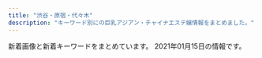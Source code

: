 ```yaml
---
title: "渋谷・原宿・代々木"
description: "キーワード別にの巨乳アジアン・チャイナエステ嬢情報をまとめました。"
---
```


新着画像と新着キーワードをまとめています。
2021年01月15日の情報です。

<DmmAffiliateIns />
<KeywordTable
  shops={
    [
    {
        "keywords": {
            "85": 4,
            "D": 24,
            "C": 19,
            "87": 8,
            "83": 4,
            "86": 12
        },
        "img_links": [
            "http://kokoronosato.tyo.cm/photos/sites/15/2019/07/2019072809445954.jpg",
            "http://kokoronosato.tyo.cm/photos/sites/15/2020/08/2020082203150030.jpg",
            "http://kokoronosato.tyo.cm/images/room1.jpg",
            "http://kokoronosato.tyo.cm/images/room4.jpg",
            "http://kokoronosato.tyo.cm/images/themes/pink/s_pickup.png",
            "http://kokoronosato.tyo.cm/images/themes/pink/s_newface.png",
            "http://kokoronosato.tyo.cm/photos/sites/15/2020/08/2020082205444313.jpg",
            "http://kokoronosato.tyo.cm/images/room3.jpg",
            "http://kokoronosato.tyo.cm/images/themes/pink/s_link.png",
            "http://kokoronosato.tyo.cm/link/walker88.jpg",
            "http://kokoronosato.tyo.cm/images/room2.jpg",
            "http://kokoronosato.tyo.cm/images/themes/pink/s_ranking.png",
            "http://kokoronosato.tyo.cm/link/massage-de_88_31.jpg",
            "http://kokoronosato.tyo.cm/images/themes/pink/no1.png",
            "http://kokoronosato.tyo.cm/images/themes/pink/mobile.jpg",
            "http://kokoronosato.tyo.cm/link/8831.jpg",
            "http://kokoronosato.tyo.cm/link/88x31b.jpg",
            "http://kokoronosato.tyo.cm/link/esthelove88-31.jpg",
            "http://kokoronosato.tyo.cm/photos/sites/15/2019/07/2019072809470568.jpg",
            "http://kokoronosato.tyo.cm/link/e0016.jpg",
            "http://kokoronosato.tyo.cm/images/themes/pink/line.png",
            "http://kokoronosato.tyo.cm/images/themes/pink/no2.png",
            "http://kokoronosato.tyo.cm/photos/sites/15/2020/08/2020082205444661.jpg",
            "http://kokoronosato.tyo.cm/photos/sites/15/2019/07/2019072809450776.jpg",
            "http://kokoronosato.tyo.cm/images/themes/pink/r3.jpg",
            "http://kokoronosato.tyo.cm/photos/sites/15/2019/07/2019072809465934.jpg",
            "http://kokoronosato.tyo.cm/images/themes/pink/s_news.png",
            "http://menlog.net/link/menlog8831.jpg",
            "http://kokoronosato.tyo.cm/images/themes/pink/s_staff.png",
            "http://kokoronosato.tyo.cm/photos/sites/15/2020/08/2020082205443766.jpg",
            "http://kokoronosato.tyo.cm/photos/sites/15/2020/08/2020082203135850.jpg"
        ],
        "name": "\u68ee\u306e\u9999",
        "station": "JR\u6e0b\u8c37\u99c5\u6771\u53e3",
        "url": "http://kokoronosato.tyo.cm/"
    },
    {
        "url": "http://suitengu.me-es.com/",
        "name": "\u6c34\u5929\u5bae",
        "station": "JR\u6e0b\u8c37\u99c5\u897f\u53e3",
        "img_links": [
            "http://suitengu.me-es.com/images/03.jpg",
            "http://suitengu.me-es.com/images/index_09.jpg",
            "http://suitengu.me-es.com/images/info.jpg",
            "http://suitengu.me-es.com/girl/05.jpg",
            "http://suitengu.me-es.com/girl/08.jpg",
            "http://suitengu.me-es.com/images/index_13.jpg",
            "http://suitengu.me-es.com/images/index_07.jpg",
            "http://suitengu.me-es.com/images/staff_10.jpg",
            "http://suitengu.me-es.com/girl/013.jpg",
            "http://suitengu.me-es.com/girl/010.jpg",
            "http://suitengu.me-es.com/girl/014.jpg",
            "http://suitengu.me-es.com/images/rec.jpg",
            "http://suitengu.me-es.com/girl/05a.jpg",
            "http://suitengu.me-es.com/images/index_08.jpg",
            "http://suitengu.me-es.com/images/index_14.jpg",
            "http://suitengu.me-es.com/girl/01.jpg",
            "http://suitengu.me-es.com/images/info_10.jpg",
            "http://suitengu.me-es.com/girl/011.jpg",
            "http://suitengu.me-es.com/images/index_03.jpg",
            "http://suitengu.me-es.com/images/rec_10.jpg",
            "http://suitengu.me-es.com/girl/07.jpg",
            "http://suitengu.me-es.com/images/index_18.jpg",
            "http://suitengu.me-es.com/images/index_04.jpg",
            "http://suitengu.me-es.com/images/index_05.jpg",
            "http://suitengu.me-es.com/images/01.jpg",
            "http://suitengu.me-es.com/images/02.jpg",
            "http://suitengu.me-es.com/girl/07a.jpg",
            "http://suitengu.me-es.com/images/index_01.jpg",
            "http://suitengu.me-es.com/images/index_10.jpg",
            "http://suitengu.me-es.com/images/index_06.jpg",
            "http://suitengu.me-es.com/girl/08a.jpg"
        ],
        "keywords": {}
    },
    {
        "keywords": {
            "87": 5,
            "88": 5,
            "E": 2,
            "86": 3,
            "F": 1,
            "C": 17,
            "D": 4,
            "85": 4
        },
        "img_links": [
            "http://awaawa-fairy.work/img/st22.png",
            "http://awaawa-fairy.work/sp/img/sta26.png",
            "http://awaawa-fairy.work/sp/img/line.jpg",
            "http://awaawa-fairy.work/sp/img/time.jpg",
            "http://awaawa-fairy.work/sp/img/tit.jpg",
            "http://awaawa-fairy.work/img/sta17.png",
            "http://awaawa-fairy.work/img/st017.png",
            "http://awaawa-fairy.work/sp/img/pic.jpg",
            "http://awaawa-fairy.work/sp/img/sta29.png",
            "http://awaawa-fairy.work/img/mo.png",
            "http://awaawa-fairy.work/sp/img/pc.jpg",
            "http://awaawa-fairy.work/sp/img/sta18.png",
            "http://awaawa-fairy.work/sp/img/sys.jpg",
            "http://awaawa-fairy.work/sp/img/t-r.jpg",
            "http://awaawa-fairy.work/img/sta15.png",
            "http://awaawa-fairy.work/img/st018.png",
            "http://awaawa-fairy.work/sp/img/sta15.png",
            "http://awaawa-fairy.work/sp/img/tel.jpg",
            "http://awaawa-fairy.work/sp/img/info.jpg",
            "http://awaawa-fairy.work/img/st18.png",
            "http://awaawa-fairy.work/img/sta28.png",
            "http://awaawa-fairy.work/img/sta22.png",
            "http://awaawa-fairy.work/sp/img/t-t.jpg",
            "http://awaawa-fairy.work/img/st28.png",
            "http://awaawa-fairy.work/sp/img/add.jpg",
            "http://awaawa-fairy.work/img/sta18.png",
            "http://awaawa-fairy.work/sp/img/sta27.png",
            "http://awaawa-fairy.work/sp/img/p-27.png",
            "http://awaawa-fairy.work/sp/img/sta17.png",
            "http://awaawa-fairy.work/sp/img/t-o.jpg",
            "http://awaawa-fairy.work/img/st17.png",
            "http://awaawa-fairy.work/sp/img/t-a.jpg",
            "http://awaawa-fairy.work/sp/img/t-s.jpg",
            "http://awaawa-fairy.work/img/head.png",
            "http://awaawa-fairy.work/img/nos.png",
            "http://awaawa-fairy.work/sp/img/sta22.png",
            "http://awaawa-fairy.work/img/sta27.png",
            "http://awaawa-fairy.work/sp/img/p-15.png",
            "http://awaawa-fairy.work/img/st29.png",
            "http://awaawa-fairy.work/img/st15.png",
            "http://awaawa-fairy.work/img/st26.png",
            "http://awaawa-fairy.work/sp/img/botton.jpg",
            "http://awaawa-fairy.work/img/st4.png",
            "http://awaawa-fairy.work/img/bottom.png",
            "http://awaawa-fairy.work/img/st27.png",
            "http://awaawa-fairy.work/sp/img/p-26.png",
            "http://awaawa-fairy.work/sp/img/p-29.png",
            "http://awaawa-fairy.work/img/sta29.png",
            "http://awaawa-fairy.work/img/sta26.png",
            "http://awaawa-fairy.work/sp/img/sta28.png",
            "http://awaawa-fairy.work/sp/img/mv.jpg"
        ],
        "url": "http://awaawa-fairy.work/",
        "name": "\u6ce1\u6ce1\u30d5\u30a7\u30a2\u30ea\u30fc",
        "station": "JR\u6e0b\u8c37\u99c5\u897f\u53e3"
    },
    {
        "img_links": [
            "http://angel.est.cm/img/r2.jpg",
            "http://angel.est.cm/img/r3.jpg",
            "http://angel.est.cm/photos/sites/23/2018/10/2018100318475591.jpg",
            "http://angel.est.cm/photos/sites/23/2019/05/2019051010094757.jpg",
            "http://angel.est.cm/photos/sites/23/2019/05/2019051010094759.jpg",
            "http://angel.est.cm/photos/sites/23/2019/05/2019051010094748.jpg",
            "http://angel.est.cm/photos/sites/23/2016/08/staff2.jpg",
            "http://angel.est.cm/img/footer.png",
            "http://angel.est.cm/img/r4.jpg",
            "http://angel.est.cm/img/top.png",
            "http://angel.est.cm/img/r1.jpg",
            "http://angel.est.cm/photos/sites/23/2019/11/2019110102361631.jpg",
            "http://angel.est.cm/photos/sites/23/2019/05/2019051010094797.jpg"
        ],
        "url": "http://angel.est.cm/",
        "keywords": {
            "E": 4,
            "87": 6,
            "C": 2,
            "86": 6,
            "D": 8,
            "88": 2
        },
        "station": "JR\u6e0b\u8c37\u99c5\u5bae\u76ca\u5742\u53e3",
        "name": "Angel"
    },
    {
        "station": "JR\u6e0b\u8c37\u99c5",
        "img_links": [
            "http://www.aixin.co.jp/images/staff/ruri2/ruri2.png",
            "http://www.aixin.co.jp/images/staff/aki/aki.png",
            "http://www.aixin.co.jp/images/staff/mika2/1.png",
            "http://www.aixin.co.jp/images/price/long.jpg",
            "http://www.aixin.co.jp/images/staff/miharu/miharu.png",
            "http://www.aixin.co.jp/images/staff/eri/eri.png",
            "http://www.aixin.co.jp/images/staff/chiemi/1.jpg",
            "http://www.aixin.co.jp/images/staff/mika2/mika2.png",
            "http://www.aixin.co.jp/images/staff/miki/2.jpg",
            "http://www.aixin.co.jp/images/staff/chiemi/chiemi.jpg",
            "http://www.aixin.co.jp/images/costume/1.png",
            "http://www.aixin.co.jp/images/staff/haruka2/haruka2.png",
            "http://www.aixin.co.jp/images/top/top.jpg",
            "http://www.aixin.co.jp/images/costume/3.png",
            "http://www.aixin.co.jp/images/staff/akane/akane.png",
            "http://www.aixin.co.jp/images/staff/ran/ran.png",
            "http://www.aixin.co.jp/images/staff/mika2/2.png",
            "http://www.aixin.co.jp/images/costume/7.png",
            "http://www.aixin.co.jp/images/staff/yui2/yui2.png",
            "http://www.aixin.co.jp/images/costume/2.png",
            "http://www.aixin.co.jp/images/staff/koko/koko.png",
            "http://www.aixin.co.jp/images/staff/miya/miya.jpg",
            "http://www.aixin.co.jp/images/staff/ruru2/ruru2.jpg",
            "http://www.aixin.co.jp/images/staff/yuzu/2.jpg",
            "http://www.aixin.co.jp/images/price/aroma.jpg",
            "http://www.aixin.co.jp/images/price/hirou.jpg",
            "http://www.aixin.co.jp/images/costume/4.png",
            "http://www.aixin.co.jp/images/staff/ayaka/ayaka.jpg",
            "http://www.aixin.co.jp/images/staff/miya/1.jpg",
            "http://www.aixin.co.jp/images/staff/ayaka/1.jpg",
            "http://www.aixin.co.jp/images/staff/yuzu/yuzu.jpg",
            "http://www.aixin.co.jp/images/top_pic/top2.jpg",
            "http://www.aixin.co.jp/images/map/google.png",
            "http://www.aixin.co.jp/images/staff/miki/miki.jpg",
            "http://www.aixin.co.jp/images/staff/mimi2/mimi2.png",
            "http://www.aixin.co.jp/images/wanted/wanted.png",
            "http://www.aixin.co.jp/images/staff/rara/rara.png",
            "http://www.aixin.co.jp/images/staff/ruru2/2.jpg",
            "http://www.aixin.co.jp/images/costume/6.png",
            "http://www.aixin.co.jp/images/staff/mirai/mirai.png",
            "http://www.aixin.co.jp/images/price/tokusen.jpg"
        ],
        "keywords": {},
        "url": "http://www.aixin.co.jp/",
        "name": "\u30a2\u30a4\u30b7\u30f3"
    },
    {
        "name": "\u6953",
        "img_links": [
            "http://www.kaede-es.club/images/t-off-ico.jpg",
            "http://www.kaede-es.club/images/staff/2/nana.jpg",
            "http://www.kaede-es.club/psd/off32.jpg",
            "http://www.kaede-es.club/images/20200928173241.png",
            "http://www.kaede-es.club/images/index-tiba_09.jpg",
            "http://www.kaede-es.club/images/shop/DSC_0086-300x199.jpg",
            "http://www.kaede-es.club/images/staff/neinei2.jpg",
            "http://www.kaede-es.club/images/shop/DSC_0087-221x300.jpg",
            "http://www.kaede-es.club/images/staff/4/sati.jpg",
            "http://www.kaede-es.club/images/index-tiba_13.jpg",
            "http://www.kaede-es.club/images/staff/2/yume.png",
            "http://www.kaede-es.club/images/staff/2/momo.jpg",
            "http://www.kaede-es.club/images/nav/nav-staff.jpg",
            "http://www.kaede-es.club/images/staff/miki.jpg",
            "http://www.kaede-es.club/psd/off2-1.jpg",
            "http://www.kaede-es.club/images/staff/2/miki.jpg",
            "http://www.kaede-es.club/images/staff/4/yuyu2.jpg",
            "http://www.kaede-es.club/images/nav/nav-sys.jpg",
            "http://www.kaede-es.club/images/index-tiba_04.jpg",
            "http://www.kaede-es.club/images/nav/nav-job.jpg",
            "http://www.kaede-es.club/images/index-tiba_10.jpg",
            "http://www.kaede-es.club/images/shop/DSC_0998-199x300.jpg",
            "http://www.kaede-es.club/images/staff/emi.jpg",
            "http://www.kaede-es.club/images/index-tiba_02.jpg"
        ],
        "station": "JR\u4ee3\u3005\u6728\u99c5",
        "keywords": {},
        "url": "http://www.kaede-es.club/"
    },
    {
        "img_links": [
            "http://www.ogon.work/staff/tina1.jpg",
            "http://www.ogon.work/img/contentsbottom.png",
            "http://www.ogon.work/img/bana03.jpg",
            "http://www.ogon.work/staff/sara1.jpg",
            "http://www.ogon.work/staff/hana1.jpg",
            "http://www.ogon.work/img/s/s_qa.png",
            "http://www.ogon.work/staff/ayumi2.jpg",
            "http://www.ogon.work/staff/yuki1.jpg",
            "http://www.ogon.work/img/icon/new.jpg",
            "http://www.ogon.work/img/interior.jpg",
            "http://www.ogon.work/staff/momo1.jpg",
            "http://www.ogon.work/staff/ayumi3.jpg",
            "http://www.ogon.work/staff/ayumi1.jpg",
            "http://www.ogon.work/staff/yuki2.jpg",
            "http://www.ogon.work/img/bana02.jpg"
        ],
        "keywords": {
            "86": 13,
            "83": 13,
            "C": 53,
            "85": 12,
            "84": 29,
            "D": 18,
            "E": 6,
            "87": 13
        },
        "station": "JR\u6e0b\u8c37\u99c5\u30cf\u30c1\u516c\u53e3",
        "url": "http://www.ogon.work/",
        "name": "\u9ec4\u91d1\u6d77\u5cb8"
    },
    {
        "station": "JR\u6e0b\u8c37\u99c5\u30cf\u30c1\u516c\u53e3",
        "url": "http://www.e-god.work/",
        "keywords": {},
        "name": "\u30b9\u30ef\u30f3",
        "img_links": [
            "http://www.e-god.work/images/2.jpg",
            "http://www.e-god.work/images/head.jpg",
            "http://www.e-god.work/images/info.jpg",
            "http://www.e-god.work/images/int2.jpg",
            "http://www.e-god.work/images/4.jpg",
            "http://www.e-god.work/images/int1.jpg",
            "http://www.e-god.work/img/zb.jpg",
            "http://www.e-god.work/images/sys1.jpg",
            "http://www.e-god.work/images/staff_t.jpg",
            "http://www.e-god.work/images/mobile.jpg",
            "http://www.e-god.work/img/koko1.jpg",
            "http://www.e-god.work/img/eri1.jpg",
            "http://www.e-god.work/images/ais.jpg",
            "http://www.e-god.work/img/koko2.jpg",
            "http://www.e-god.work/img/yuki1.jpg",
            "http://www.e-god.work/images/line.png",
            "http://www.e-god.work/images/interior_t.jpg",
            "http://www.e-god.work/images/sys2.jpg",
            "http://www.e-god.work/images/tel.jpg",
            "http://www.e-god.work/images/1.jpg",
            "http://www.e-god.work/images/news.jpg"
        ]
    }
]
}
/>
<DmmAffiliateScript />
